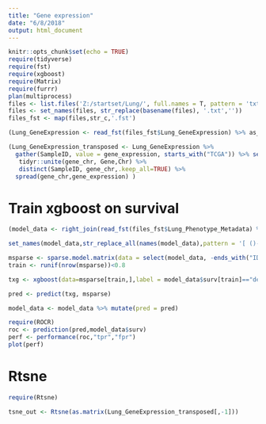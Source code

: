 ```yaml
---
title: "Gene expression"
date: "6/8/2018"
output: html_document
---
```


```r
knitr::opts_chunk$set(echo = TRUE)
require(tidyverse)
require(fst)
require(xgboost)
require(Matrix)
require(furrr)
plan(multiprocess)
files <- list.files('Z:/startset/Lung/', full.names = T, pattern = 'txt$')
files <- set_names(files, str_replace(basename(files), '.txt',''))
files_fst <- map(files,str_c,'.fst')
```

```r
(Lung_GeneExpression <- read_fst(files_fst$Lung_GeneExpression) %>% as_data_frame)
```


```r
(Lung_GeneExpression_transposed <- Lung_GeneExpression %>% 
  gather(SampleID, value = gene_expression, starts_with("TCGA")) %>% select(Gene,Chr,gene_expression,SampleID) %>%
   tidyr::unite(gene_chr, Gene,Chr) %>% 
   distinct(SampleID, gene_chr,.keep_all=TRUE) %>% 
  spread(gene_chr,gene_expression) )
```

# Train xgboost on survival

```r
(model_data <- right_join(read_fst(files_fst$Lung_Phenotype_Metadata) %>% select(SampleID, PatientID, Gender, Ethnicity, `Age At Diagnosis (Days)`, `Tumor Stage`, `Smoking Status`, `Karnofsky Score`, surv = `Vital Status`), Lung_GeneExpression_transposed) %>% drop_na)
```

```r
set_names(model_data,str_replace_all(names(model_data),pattern = '[ ()-]' , '_')) -> model_data
```

```r
msparse <- sparse.model.matrix(data = select(model_data, -ends_with("ID")), surv ~ .-1)
train <- runif(nrow(msparse))<0.8
```

```r
txg <- xgboost(data=msparse[train,],label = model_data$surv[train]=="dead", nrounds = 10, verbose = 1, nthread =4,  max_depth = 5, eta = 0.1, objective = "binary:logistic")
```

```r
pred <- predict(txg, msparse)
```

```r
model_data <- model_data %>% mutate(pred = pred)
```

```r
require(ROCR)
roc <- prediction(pred,model_data$surv)
perf <- performance(roc,"tpr","fpr")
plot(perf)
```





# Rtsne

```r
require(Rtsne)
```

```r
tsne_out <- Rtsne(as.matrix(Lung_GeneExpression_transposed[,-1]))
```


